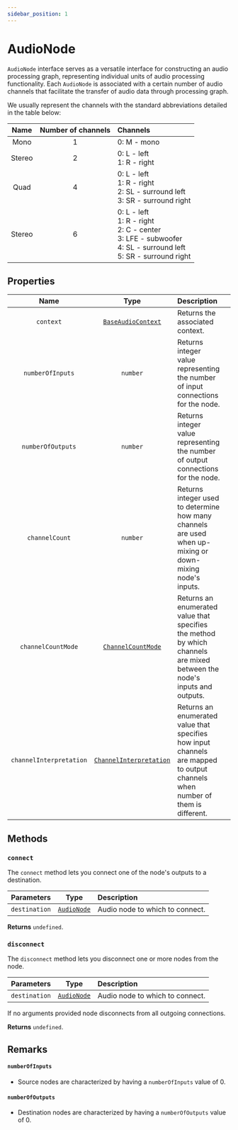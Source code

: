 ```yaml
---
sidebar_position: 1
---
```



# AudioNode

`AudioNode` interface serves as a versatile interface for constructing an audio processing graph, representing individual units of audio processing functionality.
Each `AudioNode` is associated with a certain number of audio channels that facilitate the transfer of audio data through processing graph.

We usually represent the channels with the standard abbreviations detailed in the table below:

| Name | Number of channels | Channels |
| :----: | :------: | :-------- |
| Mono | 1 | 0: M - mono |
| Stereo | 2 | 0: L - left <br /> 1: R - right |
| Quad | 4 | 0: L - left <br /> 1: R - right <br /> 2: SL - surround left <br /> 3: SR - surround right |
| Stereo | 6 | 0: L - left <br /> 1: R - right <br /> 2: C - center <br /> 3: LFE - subwoofer <br /> 4: SL - surround left <br /> 5: SR - surround right |

## Properties

| Name | Type | Description | |
| :----: | :----: | :-------- | :-: |
| `context` | [`BaseAudioContext`](/core/base-audio-context) | Returns the associated context. | <ReadOnly /> |
| `numberOfInputs` | `number` | Returns integer value representing the number of input connections for the node. | <ReadOnly /> |
| `numberOfOutputs` | `number` | Returns integer value representing the number of output connections for the node. | <ReadOnly /> |
| `channelCount` | `number` | Returns integer used to determine how many channels are used when up-mixing or down-mixing node's inputs. | <ReadOnly /> |
| `channelCountMode` | [`ChannelCountMode`](/types/channel-count-mode) | Returns an enumerated value that specifies the method by which channels are mixed between the node's inputs and outputs. | <ReadOnly /> |
| `channelInterpretation` | [`ChannelInterpretation`](/types/channel-interpretation) | Returns an enumerated value that specifies how input channels are mapped to output channels when number of them is different. | <ReadOnly /> |

## Methods

### `connect`

The `connect` method lets you connect one of the node's outputs to a destination.

| Parameters | Type | Description |
| :---: | :---: | :---- |
| `destination` | [`AudioNode`](/core/audio-node) | Audio node to which to connect. |

**Returns** `undefined`.

### `disconnect`

The `disconnect` method lets you disconnect one or more nodes from the node.

| Parameters | Type | Description |
| :---: | :---: | :---- |
| `destination` <Optional /> | [`AudioNode`](/core/audio-node) | Audio node to which to connect. |

If no arguments provided node disconnects from all outgoing connections.

**Returns** `undefined`.

## Remarks

#### `numberOfInputs`
- Source nodes are characterized by having a `numberOfInputs` value of 0.

#### `numberOfOutputs`
- Destination nodes are characterized by having a `numberOfOutputs` value of 0.


